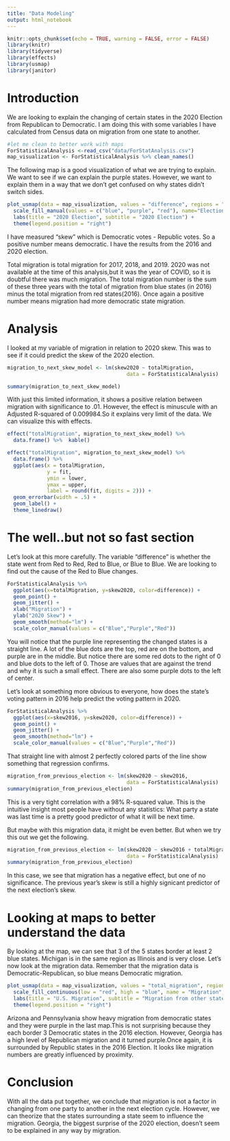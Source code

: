 ---
title: "Data Modeling"
output: html_notebook
---
```{r setup, include=FALSE}
knitr::opts_chunk$set(echo = TRUE, warning = FALSE, error = FALSE)
library(knitr)
library(tidyverse)
library(effects)
library(usmap)
library(janitor)
```
# Introduction

We are looking to explain the changing of certain states in the 2020 Election from Republican to Democratic. I am doing this with some variables I have calculated from Census data on migration from one state to another.
```{r, echo=FALSE}
#let me clean to better work with maps
ForStatisticalAnalysis <-read_csv("data/ForStatAnalysis.csv")
map_visualization <- ForStatisticalAnalysis %>% clean_names()

```
The following map is a good visualization of what we are trying to explain. We want to see if we can explain the purple states. However, we want to explain them in a way that we don't get confused on why states didn't switch sides.  

```{r}
plot_usmap(data = map_visualization, values = "difference", regions = "states") + 
  scale_fill_manual(values = c("blue", "purple", "red"), name="Election") + 
  labs(title = "2020 Election", subtitle = "2020 Election") +
  theme(legend.position = "right")
```

I have measured "skew" which is Democratic votes - Republic votes. So a positive number means democratic. I have the results from the 2016 and 2020 election. 

Total migration is total migration for 2017, 2018, and 2019. 2020 was not available at the time of this analysis,but it was the year of COVID, so it is doubtful there was much migration. The total migration number is the sum of these three years with the total of migration from blue states (in 2016) minus the total migration from red states(2016). Once again a positive number means migration had more democratic state migration.


# Analysis
I looked at my variable of migration in relation to 2020 skew. This was to see if it could predict the skew of the 2020 election.
```{r}
migration_to_next_skew_model <- lm(skew2020 ~ totalMigration,
                                       data = ForStatisticalAnalysis)
```

```{r}

summary(migration_to_next_skew_model)
```

With just this limited information, it shows a positive relation between migration with significance to .01. 
However, the effect is minuscule with an Adjusted R-squared of 0.009984.So it explains very limit of the data.
We can visualize this with effects.
```{r}
effect("totalMigration", migration_to_next_skew_model) %>%
  data.frame() %>%  kable()
```

```{r, message=FALSE}
effect("totalMigration", migration_to_next_skew_model) %>%
  data.frame() %>%
  ggplot(aes(x = totalMigration,
             y = fit,
             ymin = lower,
             ymax = upper,
             label = round(fit, digits = 2))) +
  geom_errorbar(width = .5) +
  geom_label() +
  theme_linedraw()

```

# The well..but not so fast section
Let's look at this more carefully. The variable "difference" is whether the state went from Red to Red, Red to Blue, or Blue to Blue. We are looking to find out the cause of the Red to Blue changes.
```{r, message=FALSE, warning=FALSE}
ForStatisticalAnalysis %>% 
  ggplot(aes(x=totalMigration, y=skew2020, color=difference)) +
  geom_point() +
  geom_jitter() + 
  xlab("Migration") +
  ylab("2020 Skew") +
  geom_smooth(method="lm") +
  scale_color_manual(values = c("Blue","Purple","Red"))  
```
You will notice that the purple line representing the changed states is a straight line. A lot of the blue dots are the top, red are on the bottom, and purple are in the middle.
But notice there are some red dots to the right of 0 and blue dots to the left of 0. Those are values that are against the trend and why it is such a small effect. There are also some purple dots to the left of center.

Let's look at something more obvious to everyone, how does the state's voting pattern in 2016 help predict the voting pattern in 2020.
```{r}
ForStatisticalAnalysis %>% 
  ggplot(aes(x=skew2016, y=skew2020, color=difference)) +
  geom_point() +
  geom_jitter() + 
  geom_smooth(method="lm") +
  scale_color_manual(values = c("Blue","Purple","Red"))  
```

That straight line with almost 2 perfectly colored parts of the line show something that regression confirms.
```{r}
migration_from_previous_election <- lm(skew2020 ~ skew2016,
                                       data = ForStatisticalAnalysis)
summary(migration_from_previous_election)
```
This is a very tight correlation with a 98% R-squared value. This is the intuitive insight most people have without any statistics: What party a state was last time is a pretty good predictor of what it will be next time.

But maybe with this migration data, it might be even better. But when we try this out we get the following.

```{r}
migration_from_previous_election <- lm(skew2020 ~ skew2016 + totalMigration,
                                       data = ForStatisticalAnalysis)
summary(migration_from_previous_election)
```

In this case, we see that migration has a negative effect, but one of no significance. The previous year's skew is still a highly signicant predictor of the next election's skew.

# Looking at maps to better understand the data



By looking at the map, we can see that 3 of the 5 states border at least 2 blue states. Michigan is in the same region as Illinois and is very close. Let's now look at the migration data. Remember that the migration data is Democratic-Republican, so blue means Democratic migration.
```{r}
plot_usmap(data = map_visualization, values = "total_migration", regions = "states") + 
  scale_fill_continuous(low = "red", high = "blue", name = "Migration", label = scales::comma) + 
  labs(title = "U.S. Migration", subtitle = "Migration from other states") +
  theme(legend.position = "right")
```
Arizona and Pennsylvania show heavy migration from democratic states and they were purple in the last map.This is not surprising because they each border 3 Democratic states in the 2016 election. However, Georgia has a high level of Republican migration and it turned purple.Once again, it is surrounded by Republic states in the 2016 Election. It looks like migration numbers are greatly influenced by proximity.

# Conclusion

With all the data put together, we conclude that migration is not a factor in changing from one party to another in the next election cycle. However, we can theorize that the states surrounding a state seem to influence the migration. Georgia, the biggest surprise of the 2020 election, doesn't seem to be explained in any way by migration.